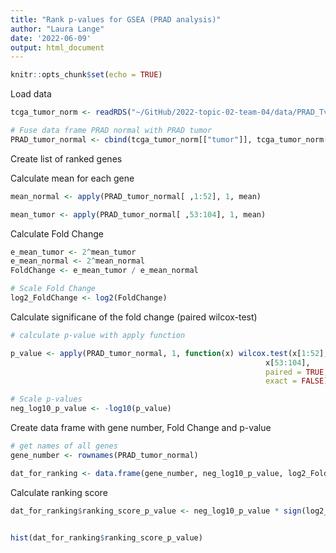 ```yaml
---
title: "Rank p-values for GSEA (PRAD analysis)"
author: "Laura Lange"
date: '2022-06-09'
output: html_document
---
```


```r
knitr::opts_chunk$set(echo = TRUE)
```

Load data

```r
tcga_tumor_norm <- readRDS("~/GitHub/2022-topic-02-team-04/data/PRAD_TvsN.rds")

# Fuse data frame PRAD normal with PRAD tumor
PRAD_tumor_normal <- cbind(tcga_tumor_norm[["tumor"]], tcga_tumor_norm[["normal"]])
```

Create list of ranked genes 

Calculate mean for each gene 
```r
mean_normal <- apply(PRAD_tumor_normal[ ,1:52], 1, mean)

mean_tumor <- apply(PRAD_tumor_normal[ ,53:104], 1, mean)
```

Calculate Fold Change
```r
e_mean_tumor <- 2^mean_tumor
e_mean_normal <- 2^mean_normal
FoldChange <- e_mean_tumor / e_mean_normal

# Scale Fold Change 
log2_FoldChange <- log2(FoldChange)
```

Calculate significane of the fold change (paired wilcox-test)
```r
# calculate p-value with apply function 

p_value <- apply(PRAD_tumor_normal, 1, function(x) wilcox.test(x[1:52], 
                                                         x[53:104], 
                                                         paired = TRUE,
                                                         exact = FALSE)$p.value)

# Scale p-values 
neg_log10_p_value <- -log10(p_value)
```

Create data frame with gene number, Fold Change and p-value
```r
# get names of all genes 
gene_number <- rownames(PRAD_tumor_normal)

dat_for_ranking <- data.frame(gene_number, neg_log10_p_value, log2_FoldChange, FoldChange)
```

Calculate ranking score
```r
dat_for_ranking$ranking_score_p_value <- neg_log10_p_value * sign(log2_FoldChange)


hist(dat_for_ranking$ranking_score_p_value)

```

